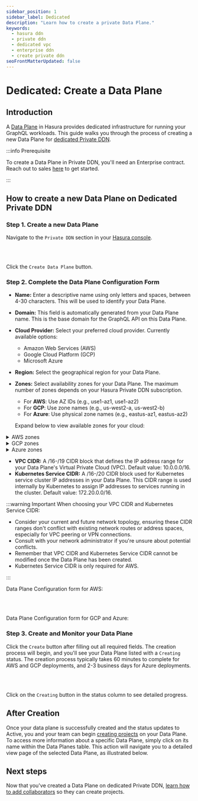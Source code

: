 ```yaml
---
sidebar_position: 1
sidebar_label: Dedicated
description: "Learn how to create a private Data Plane."
keywords:
  - hasura ddn
  - private ddn
  - dedicated vpc
  - enterprise ddn
  - create private ddn
seoFrontMatterUpdated: false
---
```



# Dedicated: Create a Data Plane

## Introduction

A [Data Plane](/reference/ddn-topology-architecture.mdx#data-plane) in Hasura provides dedicated infrastructure for
running your GraphQL workloads. This guide walks you through the process of creating a new Data Plane for
[dedicated Private DDN](/private-ddn/architecture/dedicated.mdx).

:::info Prerequisite

To create a Data Plane in Private DDN, you'll need an Enterprise contract. Reach out to sales
[here](https://hasura.io/contact-us) to get started.

:::

## How to create a new Data Plane on Dedicated Private DDN

### Step 1. Create a new Data Plane

Navigate to the `Private DDN` section in your [Hasura console](https://console.hasura.io).

<Thumbnail src="/img/data-plane/private-ddn.png" alt="Data Plane Management" width="1000px" />

<br></br>

Click the `Create Data Plane` button.

<Thumbnail src="/img/data-plane/pending-provision-data-planes.png" alt="Data Plane Creation Pending" width="1000px" />

### Step 2. Complete the Data Plane Configuration Form

- **Name:** Enter a descriptive name using only letters and spaces, between 4-30 characters. This will be used to
  identify your Data Plane.
- **Domain:** This field is automatically generated from your Data Plane name. This is the base domain for the GraphQL
  API on this Data Plane.
- **Cloud Provider:** Select your preferred cloud provider. Currently available options:
  - Amazon Web Services (AWS)
  - Google Cloud Platform (GCP)
  - Microsoft Azure
- **Region:** Select the geographical region for your Data Plane.
- **Zones:** Select availability zones for your Data Plane. The maximum number of zones depends on your Hasura Private DDN subscription.
  - For **AWS**: Use AZ IDs (e.g., use1-az1, use1-az2)
  - For **GCP**: Use zone names (e.g., us-west2-a, us-west2-b)
  - For **Azure**: Use physical zone names (e.g., eastus-az1, eastus-az2)

  Expand below to view available zones for your cloud:

<details>
  <summary>AWS zones</summary>

**Availability Zone (AZ) IDs** are unique identifiers for AWS Availability Zones within a region. Using AZ IDs ensures
consistency across different AWS accounts and optimizes performance by aligning your Data Plane with your database's
physical location.

**Why Use AZ IDs Instead of AZ Names?**

- **Consistency:** AZ IDs are consistent across all AWS accounts, whereas AZ Names can differ.
- **Performance:** Deploying resources in the same physical AZ reduces latency.
- **Cost Efficiency:** Avoids cross-zone network costs by ensuring resources are within the same AZ.

Note: When selecting AZ IDs, ensure they correspond to the AZs where your database resides to maintain low latency and
avoid cross-zone network costs. It is recommended to choose at least two AZs for higher availability and fault
tolerance.

[Learn more about AWS AZ IDs](https://docs.aws.amazon.com/ram/latest/userguide/working-with-az-ids.html)

**Steps to View Available Zones:**

Using AWS CLI:
```bash
aws ec2 describe-availability-zones \
  --region us-east-1 \
  --output table \
  --query "AvailabilityZones[?State=='available'] | [].{ZoneName: ZoneName, ZoneId: ZoneId}"
```

Example output:
```
-----------------------------
| DescribeAvailabilityZones |
+-----------+---------------+
| ZoneId    | ZoneName      |
+-----------+---------------+
| use1-az1  | us-east-1a    |
| use1-az2  | us-east-1b    |
| use1-az3  | us-east-1c    |
+-----------+---------------+
```

Note: Replace `us-east-1` in the command with your desired region.
</details>

<details>
  <summary>GCP zones</summary>

**Zones in Google Cloud Platform (GCP)** are identified by their zone names, which follow a consistent pattern across all GCP projects. Unlike AWS, GCP uses straightforward zone names that don't require separate ID mapping.

**Why Use Zone Names?**

- **Consistency:** Zone names are consistent across all GCP projects.
- **Performance:** Deploying resources in the same zone reduces latency.
- **Cost Efficiency:** Avoids cross-zone network costs by ensuring resources are within the same zone.

Note: When selecting zones, ensure they correspond to the zones where your database resides to maintain low latency and
avoid cross-zone network costs. It is recommended to choose at least two zones for higher availability and fault
tolerance.

[Learn more about GCP Zones](https://cloud.google.com/compute/docs/regions-zones)

**Steps to View Available Zones:**

Using gcloud CLI:
```bash
gcloud compute zones list \
  --filter="region:us-west2" \
  --format="table(name,region,status)"
```

Example output:
```
NAME        REGION    STATUS
us-west2-a  us-west2  UP
us-west2-b  us-west2  UP
us-west2-c  us-west2  UP
```

Note: Replace `us-west2` in the command with your desired region.
</details>

<details>
  <summary>Azure zones</summary>

**Physical Zone Names** are unique identifiers for Azure Availability Zones within a region. Using physical zone names ensures
consistency across different Azure subscriptions and optimizes performance by aligning your Data Plane with your database's
physical location.

**Why Use Physical Zone Names Instead of Logical Zones?**

- **Consistency:** Physical zone names are consistent across all Azure subscriptions, whereas logical zones (1,2,3) can map differently.
- **Performance:** Deploying resources in the same physical zone reduces latency.
- **Cost Efficiency:** Avoids cross-zone network costs by ensuring resources are within the same physical zone.

Note: When selecting physical zones, ensure they correspond to the zones where your database resides to maintain low latency and
avoid cross-zone network costs. It is recommended to choose at least two physical zones for higher availability and fault
tolerance.

[Learn more about Azure Physical vs Logical Zone Mapping](https://learn.microsoft.com/en-us/azure/availability-zones/az-overview#physical-and-logical-availability-zones)

**Steps to View Available Zones:**

Using Azure CLI:
```bash
az rest --method get \
  --uri '/subscriptions/{subscriptionId}/locations?api-version=2022-12-01' \
  --query 'value[?name==`eastus` && availabilityZoneMappings != `null`].{displayName: displayName, name: name, availabilityZoneMappings: availabilityZoneMappings}'
```

Example output:
```json
[
  {
    "availabilityZoneMappings": [
      {
        "logicalZone": "1",
        "physicalZone": "eastus-az1"
      },
      {
        "logicalZone": "2",
        "physicalZone": "eastus-az3"
      },
      {
        "logicalZone": "3",
        "physicalZone": "eastus-az2"
      }
    ],
    "displayName": "East US",
    "name": "eastus"
  }
]
```

Note: Replace `eastus` in the command with your desired region name.
</details>

- **VPC CIDR:** A /16-/19 CIDR block that defines the IP address range for your Data Plane's Virtual Private Cloud (VPC). Default value: 10.0.0.0/16.
- **Kubernetes Service CIDR:** A /16-/20 CIDR block used for Kubernetes service cluster IP addresses in your Data Plane. This CIDR range is used internally by Kubernetes to assign IP addresses to services running in the cluster. Default value: 172.20.0.0/16.

:::warning Important When choosing your VPC CIDR and Kubernetes Service CIDR:

- Consider your current and future network topology, ensuring these CIDR ranges don't conflict with existing network
  routes or address spaces, especially for VPC peering or VPN connections.
- Consult with your network administrator if you're unsure about potential conflicts.
- Remember that VPC CIDR and Kubernetes Service CIDR cannot be modified once the Data Plane has been created.
- Kubernetes Service CIDR is only required for AWS.

:::

Data Plane Configuration form for AWS:
<Thumbnail src="/img/data-plane/vpc-form.png" alt="Data Plane Creation Form" width="800px" />

<br></br>

Data Plane Configuration form for GCP and Azure:
<Thumbnail src="/img/data-plane/vpc-form-gcp-azure.png" alt="Data Plane Creation Form" width="800px" />

### Step 3. Create and Monitor your Data Plane

Click the `Create` button after filling out all required fields. The creation process will begin, and you'll see your
Data Plane listed with a `Creating` status. The creation process typically takes 60 minutes to complete for AWS and GCP deployments, and 2-3 business days for Azure deployments.

<Thumbnail src="/img/data-plane/data-plane-page.png" alt="Data Plane Page" width="1000px" />

<br></br>

Click on the `Creating` button in the status column to see detailed progress.

<Thumbnail src="/img/data-plane/provisioning-status-modal.png" alt="Data Plane Creating Status" width="100px" />

## After Creation

Once your data plane is successfully created and the status updates to Active, you and your team can begin
[creating projects](/private-ddn/create-a-project-on-a-data-plane.mdx) on your Data Plane. To access more information
about a specific Data Plane, simply click on its name within the Data Planes table. This action will navigate you to a
detailed view page of the selected Data Plane, as illustrated below.

<Thumbnail src="/img/data-plane/data-plane-detail.png" alt="Data Plane Detail" width="1000px" />

## Next steps

Now that you've created a Data Plane on dedicated Private DDN,
[learn how to add collaborators](/private-ddn/data-plane-collaboration.mdx) so they can create projects.
